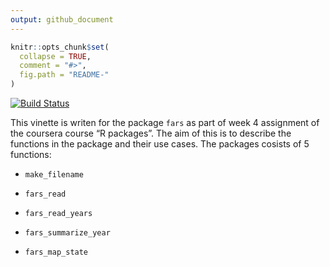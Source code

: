 ```yaml
---
output: github_document
---
```


<!-- README.md is generated from README.Rmd. Please edit that file -->

```r
knitr::opts_chunk$set(
  collapse = TRUE,
  comment = "#>",
  fig.path = "README-"
)
```

[![Build Status](https://travis-ci.org/MahShaaban/fars.svg?branch=master)](https://travis-ci.org/MahShaaban/fars)  

This vinette is writen for the package `fars` as part of week 4 assignment of the coursera course "R packages". The aim of this is to describe the functions in the package and their use cases. The packages cosists of 5 functions:  

  - `make_filename`  
  
  - `fars_read`  
  
  - `fars_read_years`  
  
  - `fars_summarize_year`  
  
  - `fars_map_state`  
